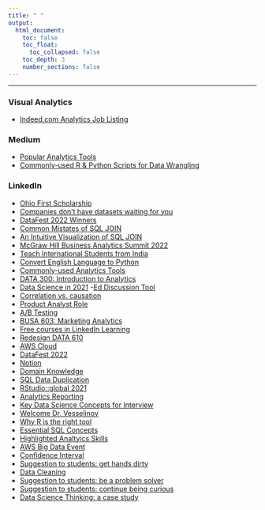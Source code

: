 ```yaml
---
title: " "
output: 
  html_document:
    toc: false 
    toc_float:
      toc_collapsed: false 
    toc_depth: 3
    number_sections: false 
---
```


---


### Visual Analytics

- [Indeed.com Analytics Job Listing](./posts/job_listing/index.html)


### Medium
- [Popular Analytics Tools](https://franklinanalytics.medium.com/a-brief-summary-for-popular-analytics-tools-7d7081051c5e)
- [Commonly-used R & Python Scripts for Data Wrangling](https://franklinanalytics.medium.com/side-by-side-data-wrangling-script-in-r-and-python-1e5ba4cfca04)





### LinkedIn

- [Ohio First Scholarship](https://www.linkedin.com/posts/jiang-li-analytics_ohio-first-stem-scholarship-activity-6959947182766530560-GnDG?utm_source=share&utm_medium=member_desktop)
- [Companies don’t have datasets waiting for you](https://www.linkedin.com/posts/jiang-li-analytics_machinelearning-data-datascience-activity-6938188158635294720-N-qr?utm_source=share&utm_medium=member_desktop)
- [DataFest 2022 Winners](https://www.linkedin.com/posts/jiang-li-analytics_congratulations-to-the-winning-team-of-franklin-activity-6928436032707190784-hbCW?utm_source=share&utm_medium=member_desktop)
- [Common Mistates of SQL JOIN](https://www.linkedin.com/feed/update/urn:li:activity:6922909309630631936?utm_source=share&utm_medium=member_desktop)
- [An Intuitive Visualization of SQL JOIN](https://www.linkedin.com/posts/jiang-li-analytics_personalgrowth-professionaldevelopment-education-activity-6920733422604701696-uGIp?utm_source=share&utm_medium=member_desktop)
- [McGraw Hill Business Analytics Summit 2022](https://www.linkedin.com/posts/jiang-li-analytics_businessanalytics-teaching-education-activity-6912400227819794433-cCMH?utm_source=share&utm_medium=member_desktop)
- [Teach International Students from India](https://www.linkedin.com/posts/jiang-li-analytics_franklinmakesitpossible-2022ready-education-activity-6883931401910005760-a13a?utm_source=share&utm_medium=member_desktop)
- [Convert English Language to Python](https://www.linkedin.com/posts/jiang-li-analytics_innovation-artificialintelligence-deeplearning-activity-6880653855856566272-abA2?utm_source=share&utm_medium=member_desktop)
- [Commonly-used Analytics Tools](https://www.linkedin.com/posts/jiang-li-analytics_a-brief-summary-for-popular-analytics-tools-activity-6877651936670208000-n4qq?utm_source=share&utm_medium=member_desktop)
- [DATA 300: Introduction to Analytics](https://www.linkedin.com/posts/jiang-li-analytics_datawrangling-datavisualization-regressionanalysis-activity-6863938185991372800-4O2c)
- [Data Science in 2021](https://www.linkedin.com/posts/jiang-li-analytics_state-of-data-science-in-2021-activity-6843222852242608128-yj6H)
-[Ed Discussion Tool](https://www.linkedin.com/posts/jiang-li-analytics_personalgrowth-professionaldevelopment-education-activity-6839630323928612864-MaJu)
- [Correlation vs. causation](https://www.linkedin.com/posts/jiang-li-analytics_bad-credit-or-no-credit-shouldnt-affect-activity-6831660659332198400-AkhL)
- [Product Analyst Role](https://www.linkedin.com/posts/jiang-li-analytics_product-analysts-what-is-that-activity-6828681711170199552-IwdX)
- [A/B Testing](https://www.linkedin.com/posts/jiang-li-analytics_the-art-of-ab-testing-activity-6824374446371979264-SLOu)
- [BUSA 603: Marketing Analytics](https://www.linkedin.com/posts/jiang-li-analytics_top-five-sql-window-functions-you-should-activity-6820375641171533824-b1g6)
- [Free courses in LinkedIn Learning](https://www.linkedin.com/posts/jiang-li-analytics_businessanalysis-personalgrowth-professionaldevelopment-activity-6800186575796924416-qv0E)
- [Redesign DATA 610](https://www.linkedin.com/posts/jiang-li-analytics_personalgrowth-professionaldevelopment-education-activity-6798960640217145344-hmrk)
- [AWS Cloud](https://www.linkedin.com/feed/update/urn:li:activity:6777254912163151872)
- [DataFest 2022](https://www.linkedin.com/posts/jiang-li-analytics_personalgrowth-professionaldevelopment-education-activity-6773637143085535233-ZF_N)
- [Notion](https://www.linkedin.com/posts/jiang-li-analytics_notion-is-free-for-students-activity-6770738229156081664-SRMQ)
- [Domain Knowledge](https://www.linkedin.com/posts/jiang-li-analytics_domain-expertisewhy-is-it-important-for-activity-6767871834760257536-MrM7)
- [SQL Data Duplication](https://www.linkedin.com/posts/jiang-li-analytics_personalgrowth-professionaldevelopment-education-activity-6764940052565946368-mMkJ)
- [RStudio::global 2021](https://www.linkedin.com/posts/jiang-li-analytics_rstudio-webinars-activity-6763195681315405824-fRGt)
- [Analytics Reporting](https://www.linkedin.com/posts/jiang-li-analytics_introduction-activity-6760577606216667136-Te0r)
- [Key Data Science Concepts for Interview](https://www.linkedin.com/posts/jiang-li-analytics_crack-data-science-interviews-essential-activity-6758912449774186496-T28o)
- [Welcome Dr. Vesselinov](https://www.linkedin.com/posts/jiang-li-analytics_personalgrowth-professionaldevelopment-education-activity-6755892965622784000-t2KF)
- [Why R is the right tool](https://www.linkedin.com/posts/jiang-li-analytics_6-reasons-to-learn-r-for-business-2021-activity-6753077434914021376-Qem6)
- [Essential SQL Concepts](https://www.linkedin.com/posts/jiang-li-analytics_ten-sql-concepts-you-should-know-for-data-activity-6745372255187976193-dsjC)
- [Highlighted Analtyics Skills](https://www.linkedin.com/posts/jiang-li-analytics_personalgrowth-professionaldevelopment-education-activity-6741815732910247936-IVuM)
- [AWS Big Data Event](https://www.linkedin.com/posts/jiang-li-analytics_aws-reinvent-activity-6739676099229364224-XDAN)
- [Confidence Interval](https://www.linkedin.com/posts/jiang-li-analytics_calculating-confidence-interval-with-bootstrapping-activity-6737369570543325184-TJaq)
- [Suggestion to students: get hands dirty](https://www.linkedin.com/posts/jiang-li-analytics_personalgrowth-professionaldevelopment-education-activity-6735202069420003329-7Btr)
- [Data Cleaning](https://www.linkedin.com/feed/update/urn:li:activity:6735025440374751233)
- [Suggestion to students: be a problem solver](https://www.linkedin.com/posts/jiang-li-analytics_personalgrowth-professionaldevelopment-education-activity-6734883890625867776-zWJO)
- [Suggestion to students: continue being curious](https://www.linkedin.com/posts/jiang-li-analytics_personalgrowth-professionaldevelopment-education-activity-6734482946864025600-KP-3)
- [Data Science Thinking: a case study](https://www.linkedin.com/feed/update/urn:li:activity:6702219196111097856)

